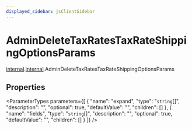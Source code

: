 ```yaml
---
displayed_sidebar: jsClientSidebar
---
```



# AdminDeleteTaxRatesTaxRateShippingOptionsParams

[internal](../../admin_discounts/modules/admin_discounts.internal.mdx).[internal](../modules/admin_discounts.internal.internal.mdx).AdminDeleteTaxRatesTaxRateShippingOptionsParams

## Properties

<ParameterTypes parameters={[
  {
    "name": "expand",
    "type": "`string`[]",
    "description": "",
    "optional": true,
    "defaultValue": "",
    "children": []
  },
  {
    "name": "fields",
    "type": "`string`[]",
    "description": "",
    "optional": true,
    "defaultValue": "",
    "children": []
  }
]} />
